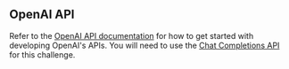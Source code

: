 ## OpenAI API

Refer to the [OpenAI API documentation](https://platform.openai.com/docs/quickstart/developer-quickstart) for how to get started with developing OpenAI's APIs. You will need to use the [Chat Completions API](https://platform.openai.com/docs/guides/text-generation/chat-completions-api?lang=node.js) for this challenge.
